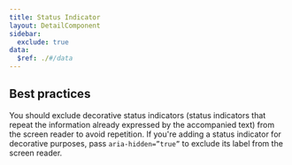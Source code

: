 ```yaml
---
title: Status Indicator
layout: DetailComponent
sidebar:
  exclude: true
data:
  $ref: ./#/data
---
```


## Best practices

You should exclude decorative status indicators (status indicators that repeat the information already expressed by the accompanied text) from the screen reader to avoid repetition. If you're adding a status indicator for decorative purposes, pass `aria-hidden=”true”` to exclude its label from the screen reader.
